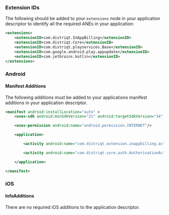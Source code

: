 
### Extension IDs

The following should be added to your `extensions` node in your application descriptor to identify all the required ANEs in your application:

```xml
<extensions>
    <extensionID>com.distriqt.InAppBilling</extensionID>
    <extensionID>com.distriqt.Core</extensionID>
    <extensionID>com.distriqt.playservices.Base</extensionID>
    <extensionID>com.google.android.play.appupdate</extensionID>
    <extensionID>com.jetbrains.kotlin</extensionID>
</extensions>
```



### Android

#### Manifest Additions


The following additions must be added to your applications manifest additions in your 
application descriptor.


```xml
<manifest android:installLocation="auto" >
    <uses-sdk android:minSdkVersion="21" android:targetSdkVersion="34" />

    <uses-permission android:name="android.permission.INTERNET"/>

    <application>

        <activity android:name="com.distriqt.extension.inappbilling.activities.ProductViewActivity" android:theme="@android:style/Theme.Translucent.NoTitleBar" android:exported="false" />

        <activity android:name="com.distriqt.core.auth.AuthorisationActivity" android:theme="@android:style/Theme.Translucent.NoTitleBar" android:exported="false" />

    </application>

</manifest>
```


### iOS

#### InfoAdditions

There are no required iOS additions to the application descriptor.
